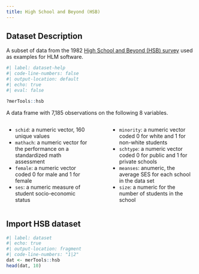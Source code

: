 ```yaml
---
title: High School and Beyond (HSB)
---
```


## Dataset Description 

A subset of data from the 1982 [High School and Beyond (HSB) survey](<https://nces.ed.gov/surveys/hsb/>){target="_blank"} used as examples for HLM software.

```r
#| label: dataset-help
#| code-line-numbers: false
#| output-location: default
#| echo: true
#| eval: false

?merTools::hsb
```

A data frame with 7,185 observations on the following 8 variables.


:::: {.columns}

::: {.column width="49%"}

- `schid`: a numeric vector, 160 unique values
- `mathach`: a numeric vector for the performance on a standardized math assessment
- `female`: a numeric vector coded 0 for male and 1 for female
- `ses`: a numeric measure of student socio-economic status

:::

::: {.column width="2%"}

:::

::: {.column width="49%"}


- `minority`: a numeric vector coded 0 for white and 1 for non-white students
- `schtype`: a numeric vector coded 0 for public and 1 for private schools
- `meanses`: anumeric, the average SES for each school in the data set
- `size`: a numeric for the number of students in the school

:::

::::

## Import HSB dataset {#import-hsb}

```r
#| label: dataset
#| echo: true
#| output-location: fragment
#| code-line-numbers: "1|2"
dat <- merTools::hsb
head(dat, 10)

```

